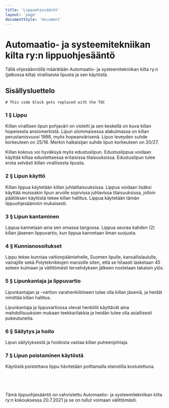 ```yaml
---
title: 'Lippu­ohjesääntö'
layout: 'page'
documentStyle: 'document'
---
```


# Automaatio- ja systeemitekniikan kilta ry:n lippuohjesääntö

Tällä ohjesäännöllä määrätään Automaatio- ja systeemitekniikan kilta ry:n (jatkossa kilta) virallisesta lipusta ja sen käytöstä.

## Sisällysluettelo

```toc
# This code block gets replaced with the TOC
```

### 1 § Lippu

Killan virallisen lipun pohjaväri on violetti ja sen keskellä on kuva killan hopeisesta ansiomerkistä. Lipun ulommaisessa alakulmassa on killan perustamisvuosi 1998, myös hopeanvärisenä. Lipun leveyden suhde korkeuteen on 25/18. Merkin halkaisijan suhde lipun korkeuteen on 20/27.

Killan kokous voi hyväksyä myös edustuslipun. Edustuslippua voidaan käyttää kiltaa edustettaessa erilaisissa tilaisuuksissa. Edustuslipun tulee erota selvästi killan virallisesta lipusta.

### 2 § Lipun käyttö

Killan lippua käytetään killan juhlatilaisuuksissa. Lippua voidaan lisäksi käyttää muissakin lipun arvolle sopivissa juhlavissa tilaisuuksissa, jolloin päätöksen käytöstä tekee killan hallitus. Lippua käytetään tämän lippuohjesäännön mukaisesti.

### 3 § Lipun kantaminen

Lippua kannetaan aina sen omassa tangossa. Lippua seuraa kahden (2) killan jäsenen lippuvartio, kun lippua kannetaan ilman suojusta.

### 4 § Kunnianosoitukset

Lippu tekee kunniaa valtionpäämiehelle, Suomen lipulle, kansallislaululle, vainajille sekä Polyteknikkojen marssille siten, että se hitaasti lasketaan 45 asteen kulmaan ja välittömästi tervehdyksen jälkeen nostetaan takaisin ylös.

### 5 § Lipunkantaja ja lippuvartio

Lipunkantajan ja -vartion varahenkilöineen tulee olla killan jäseniä, ja heidät nimittää killan hallitus.

Lipunkantaja ja lippuvartiossa olevat henkilöt käyttävät aina mahdollisuuksien mukaan teekkarilakkia ja heidän tulee olla asiallisesti pukeutuneita.

### 6 § Säilytys ja hoito

Lipun säilytyksestä ja hoidosta vastaa killan puheenjohtaja.

### 7 § Lipun poistaminen käytöstä

Käytöstä poistettava lippu hävitetään polttamalla etanolilla kostutettuna.

## <br/>

Tämä lippuohjesääntö on vahvistettu Automaatio- ja systeemitekniikan kilta ry:n kokouksessa 20.7.2021 ja se on tullut voimaan välittömästi.
